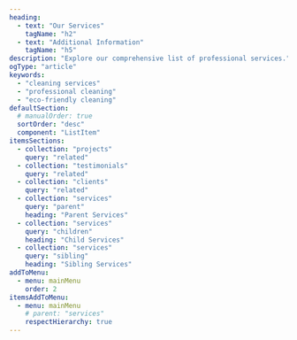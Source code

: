 ```yaml
---
heading:
  - text: "Our Services"
    tagName: "h2"
  - text: "Additional Information"
    tagName: "h5"
description: "Explore our comprehensive list of professional services."
ogType: "article"
keywords:
  - "cleaning services"
  - "professional cleaning"
  - "eco-friendly cleaning"
defaultSection:
  # manualOrder: true
  sortOrder: "desc"
  component: "ListItem"
itemsSections:
  - collection: "projects"
    query: "related"
  - collection: "testimonials"
    query: "related"
  - collection: "clients"
    query: "related"
  - collection: "services"
    query: "parent"
    heading: "Parent Services"
  - collection: "services"
    query: "children"
    heading: "Child Services"
  - collection: "services"
    query: "sibling"
    heading: "Sibling Services"
addToMenu:
  - menu: mainMenu
    order: 2
itemsAddToMenu:
  - menu: mainMenu
    # parent: "services"
    respectHierarchy: true
---
```


<Section collection="services" query="getAll" />

<Section
  collection="projects"
  query="related"
  heading="Related Projects"
/>

<Section
  collection="testimonials"
  query="related"
  heading="Client Testimonials"
/>

<Section
  collection="clients"
  query="related"
/>